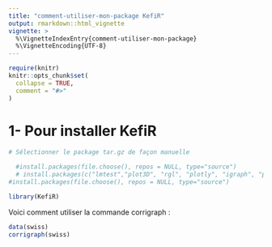 ```yaml
---
title: "comment-utiliser-mon-package KefiR"
output: rmarkdown::html_vignette
vignette: >
  %\VignetteIndexEntry{comment-utiliser-mon-package}
  %\VignetteEncoding{UTF-8}
---
```


```r
require(knitr)
knitr::opts_chunk$set(
  collapse = TRUE,
  comment = "#>"
)
```

# 1- Pour installer KefiR

```r
# Sélectionner le package tar.gz de façon manuelle

  #install.packages(file.choose(), repos = NULL, type="source")
  # install.packages(c("lmtest","plot3D", "rgl", "plotly", "igraph", "plot3Drgl", "htmlwidgets", "WRS2", "agricolae", "fda.usc", "lawstat","onewaytests", "vioplot"))
#install.packages(file.choose(), repos = NULL, type="source")

library(KefiR)
```

Voici comment utiliser la commande corrigraph :

```r
data(swiss)
corrigraph(swiss)
```
